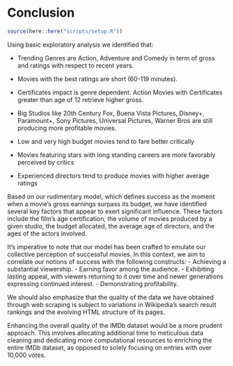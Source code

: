 # Conclusion

```r
source(here::here("scripts/setup.R"))
```

Using basic exploratory analysis we identified that: 

- Trending Genres are Action, Adventure and Comedy in term of gross and ratings with respect to recent years.

- Movies with the best ratings are short (60-119 minutes).

- Certificates impact is genre dependent. Action Movies with Certificates greater than age of 12 retrieve higher gross.

- Big Studios like 20th Century Fox, Buena Vista Pictures, Disney+, Paramount+, Sony Pictures, Universal Pictures, Warner Bros are still producing more profitable movies. 

- Low and very high budget movies tend to fare better critically 

- Movies featuring stars with long standing careers are more favorably perceived by critics

- Experienced directors tend to produce movies with higher average ratings

Based on our rudimentary model, which defines success as the moment when a movie's gross earnings surpass its budget, we have identified several key factors that appear to exert significant influence. These factors include the film's age certification, the volume of movies produced by a given studio, the budget allocated, the average age of directors, and the ages of the actors involved.

It's imperative to note that our model has been crafted to emulate our collective perception of successful movies. In this context, we aim to correlate our notions of success with the following constructs:
- Achieving a substantial viewership.
- Earning favor among the audience.
- Exhibiting lasting appeal, with viewers returning to it over time and newer generations expressing continued interest.
- Demonstrating profitability.

We should also emphasize that the quality of the data we have obtained through web scraping is subject to variations in Wikipedia's search result rankings and the evolving HTML structure of its pages.

Enhancing the overall quality of the IMDb dataset would be a more prudent approach. This involves allocating additional time to meticulous data cleaning and dedicating more computational resources to enriching the entire IMDb dataset, as opposed to solely focusing on entries with over 10,000 votes.



